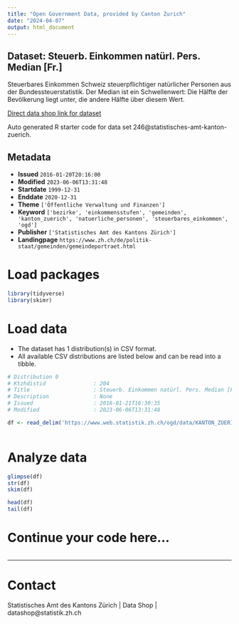 ```yaml
---
title: "Open Government Data, provided by Canton Zurich"
date: "2024-04-07"
output: html_document
---
```


## Dataset: Steuerb. Einkommen natürl. Pers. Median [Fr.]

Steuerbares Einkommen Schweiz steuerpflichtiger natürlicher Personen aus der Bundessteuerstatistik. Der Median ist ein Schwellenwert: Die Hälfte der Bevölkerung liegt unter, die andere Hälfte über diesem Wert.

[Direct data shop link for dataset](https://www.zh.ch/de/politik-staat/statistik-daten/datenkatalog.html#/datasets/246@statistisches-amt-kanton-zuerich)

Auto generated R starter code for data set 246@statistisches-amt-kanton-zuerich.

## Metadata

- **Issued** `2016-01-20T20:16:00`
- **Modified** `2023-06-06T13:31:48`
- **Startdate** `1999-12-31`
- **Enddate** `2020-12-31`
- **Theme** `['Öffentliche Verwaltung und Finanzen']`
- **Keyword** `['bezirke', 'einkommensstufen', 'gemeinden', 'kanton_zuerich', 'natuerliche_personen', 'steuerbares_einkommen', 'ogd']`
- **Publisher** `['Statistisches Amt des Kantons Zürich']`
- **Landingpage** `https://www.zh.ch/de/politik-staat/gemeinden/gemeindeportraet.html`


# Load packages

```r

library(tidyverse)
library(skimr)

```

# Load data

-   The dataset has 1 distribution(s) in CSV format.
-   All available CSV distributions are listed below and can be read into a tibble.

```r

# Distribution 0
# Ktzhdistid               : 204
# Title                    : Steuerb. Einkommen natürl. Pers. Median [Fr.]
# Description              : None
# Issued                   : 2016-01-21T16:30:35
# Modified                 : 2023-06-06T13:31:48

df <- read_delim('https://www.web.statistik.zh.ch/ogd/data/KANTON_ZUERICH_316.csv')



```

# Analyze data

```r

glimpse(df)
str(df)
skim(df)

head(df)
tail(df)

```

# Continue your code here...

```r

```

------------------------------------------------------------------------

# Contact

Statistisches Amt des Kantons Zürich | Data Shop | datashop@statistik.zh.ch
